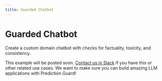 ```yaml
---
title: Guarded Chatbot
---
```


# Guarded Chatbot

Create a custom domain chatbot with checks for factuality, toxicity, and consistency.

This example will be posted soon. [Contact us in Slack](../support) if you have this or other related use cases. We want to make sure you can build amazing LLM applications with Prediction Guard!